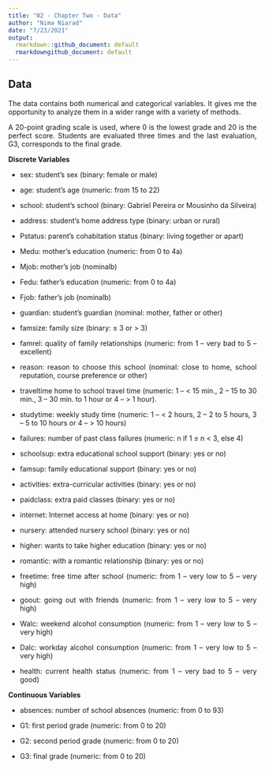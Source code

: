```yaml
---
title: "02 - Chapter Two - Data"
author: "Nima Niarad"
date: "7/23/2021"
output:
  rmarkdown::github_document: default
  rmarkdowngithub_document: default
---
```


<style> body {text-align: justify} </style> <!-- Justify text. -->

## Data

The data contains both numerical and categorical variables. It gives me the opportunity to analyze them in a wider range with a variety of methods.

A 20-point grading scale is used, where 0 is the lowest grade and 20 is the perfect score. Students are evaluated three times and the last evaluation, G3, corresponds to the final grade.

**Discrete Variables**

-	sex: student’s sex (binary: female or male)

-	age: student’s age (numeric: from 15 to 22)

-	school: student’s school (binary: Gabriel Pereira or Mousinho da Silveira)

-	address: student’s home address type (binary: urban or rural)

-	Pstatus: parent’s cohabitation status (binary: living together or apart)

-	Medu: mother’s education (numeric: from 0 to 4a)

-	Mjob: mother’s job (nominalb)

-	Fedu: father’s education (numeric: from 0 to 4a)

-	Fjob: father’s job (nominalb)

-	guardian: student’s guardian (nominal: mother, father or other)

-	famsize: family size (binary: ≤ 3 or > 3)

-	famrel: quality of family relationships (numeric: from 1 – very bad to 5 – excellent)

-	reason: reason to choose this school (nominal: close to home, school reputation, course preference or other)

-	traveltime home to school travel time (numeric: 1 – < 15 min., 2 – 15 to 30 min., 3 – 30 min. to 1 hour or 4 – > 1 hour).

-	studytime: weekly study time (numeric: 1 – < 2 hours, 2 – 2 to 5 hours, 3 – 5 to 10 hours or 4 – > 10 hours)

-	failures: number of past class failures (numeric: n if 1 ≤ n < 3, else 4)

-	schoolsup: extra educational school support (binary: yes or no)

-	famsup: family educational support (binary: yes or no)

-	activities: extra-curricular activities (binary: yes or no)

-	paidclass: extra paid classes (binary: yes or no)

-	internet: Internet access at home (binary: yes or no)

-	nursery: attended nursery school (binary: yes or no)

-	higher: wants to take higher education (binary: yes or no)

-	romantic: with a romantic relationship (binary: yes or no)

-	freetime: free time after school (numeric: from 1 – very low to 5 – very high)

-	goout: going out with friends (numeric: from 1 – very low to 5 – very high)

-	Walc: weekend alcohol consumption (numeric: from 1 – very low to 5 – very high)

-	Dalc: workday alcohol consumption (numeric: from 1 – very low to 5 – very high)

-	health: current health status (numeric: from 1 – very bad to 5 – very good)

**Continuous Variables**

-	absences: number of school absences (numeric: from 0 to 93)

-	G1: first period grade (numeric: from 0 to 20)

-	G2: second period grade (numeric: from 0 to 20)

-	G3: final grade (numeric: from 0 to 20)








